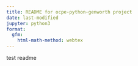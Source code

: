```yaml
---
title: README for ocpe-python-genworth project
date: last-modified
jupyter: python3
format:
  gfm:
    html-math-method: webtex
---
```


test readme
